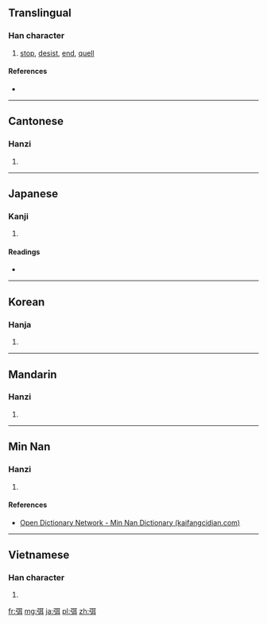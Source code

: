 ==Translingual==

===Han character===
{{Han char|rn=57|rad=弓|as=06|sn=9|four=1124<sub>0</sub>|canj=弓尸十 (NSJ)|ids=⿰[[弓]][[耳]]}}

# [[stop]], [[desist]], [[end]], [[quell]]

====References====
* {{Han ref|kx=0358.070|dkj=09768|hdz=20995.030|uh=5F2D|ud=24365|bh=ABDA|bd=43994}}

----

==Cantonese==

===Hanzi===
{{yue-hanzi|jyut=[[mai5]], [[mei5]]|y=mai5, mei5}}

# {{defn|lang=yue|sort=弓06}}

----

==Japanese==

===Kanji===
{{ja-kanji|grade=|rs=弓06}}

# {{defn|lang=ja|sort=弓06}}

====Readings====
* {{ja-readings|on=[[び]] (bi), [[み]] (mi)|kun=[[ゆはず]] (yuhazu)}}

----

==Korean==

===Hanja===
{{ko-hanja|hangeul=미|eumhun=|rv=mi|mr=mi|y=mi}}

# {{defn|lang=ko|sort=弓06}}

----

==Mandarin==

===Hanzi===
{{cmn-hanzi|pin=[[mǐ]] ([[mi3]])|wg=mi<sup>3</sup>}}

# {{defn|lang=cmn|sort=弓06}}

----

==Min Nan==

===Hanzi===
{{nan-hanzi|poj=[[bí]] (bi<sup>3</sup>)|tlpa=}}

# {{defn|lang=nan|sort=弓06}}

====References====
*[http://kaifangcidian.com/han/minnan/%E5%BC%AD Open Dictionary Network - Min Nan Dictionary (kaifangcidian.com)]

----

==Vietnamese==

===Han character===
{{vi-readings|rs=弓06| hanviet = [[nhẹ]], [[nhĩ]], [[nhị]]}}

# {{defn|lang=vi|sort=弓06}}

[[fr:弭]]
[[mg:弭]]
[[ja:弭]]
[[pl:弭]]
[[zh:弭]]